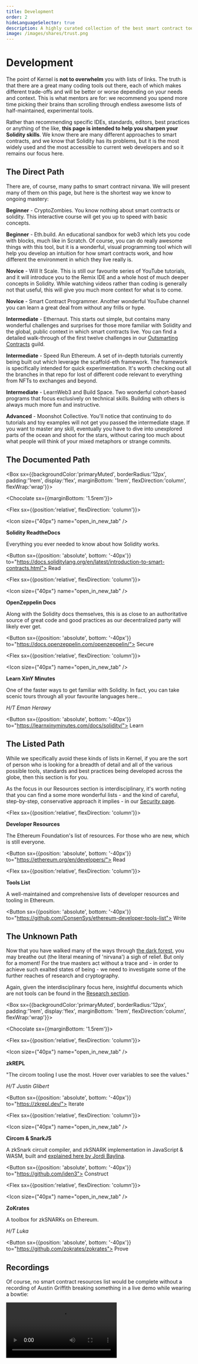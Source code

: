 ```yaml
---
title: Development
order: 2
hideLanguageSelector: true
description: A highly curated collection of the best smart contract tools currently available.
image: /images/shares/trust.png
---
```


# Development

The point of Kernel is **not to overwhelm** you with lists of links. The truth is that there are a great many coding tools out there, each of which makes different trade-offs and will be better or worse depending on your needs and context. This is what mentors are for: we recommend you spend more time picking their brains than scrolling through endless awesome lists of half-maintained, experimental tools.

Rather than recommending specific IDEs, standards, editors, best practices or anything of the like, **this page is intended to help you sharpen your Solidity skills**. We know there are many different approaches to smart contracts, and we know that Solidity has its problems, but it is the most widely used and the most accessible to current web developers and so it remains our focus here.

## The Direct Path

There are, of course, many paths to smart contract nirvana. We will present many of them on this page, but here is the shortest way we know to ongoing mastery:

<Process>

**Beginner** - <Link to="https://cryptozombies.io/">CryptoZombies</Link>. You know nothing about smart contracts or solidity. This interactive course will get you up to speed with basic concepts.

**Beginner** - <Link to="https://eth.build/">Eth.build</Link>. An educational sandbox for web3 which lets you code with blocks, much like in Scratch. Of course, you can do really awesome things with this tool, but it is a wonderful, visual programming tool which will help you develop an intuition for how smart contracts work, and how different the environment in which they live really is.

**Novice** - <Link to="https://www.youtube.com/watch?v=v_hU0jPtLto&list=PL16WqdAj66SCOdL6XIFbke-XQg2GW_Avg">Will It Scale</Link>. This is still our favourite series of YouTube tutorials, and it will introduce you to the Remix IDE and a whole host of much deeper concepts in Solidity. While watching videos rather than coding is generally not that useful, this will give you much more context for what is to come.

**Novice** - <Link to="https://www.youtube.com/channel/UCJWh7F3AFyQ_x01VKzr9eyA/videos">Smart Contract Programmer</Link>. Another wonderful YouTube channel you can learn a great deal from without any frills or hype.

**Intermediate** - <Link to="https://ethernaut.openzeppelin.com/">Ethernaut</Link>. This starts out simple, but contains many wonderful challenges and surprises for those more familiar with Solidity and the global, public context in which smart contracts live. You can find a detailed walk-through of the first twelve challenges in our [Outsmarting Contracts](/build/outsmarting-contracts) guild.

**Intermediate** - <Link to="https://speedrunethereum.com/">Speed Run Ethereum</Link>. A set of in-depth tutorials currently being built out which leverage the <Link to="https://github.com/scaffold-eth/scaffold-eth">scaffold-eth framework</Link>. The framework is specifically intended for quick experimentation. It's worth checking out all the branches in that repo for lost of different code relevant to everything from NFTs to exchanges and beyond.

**Intermediate** - <Link to="https://www.learnweb3.io/">LearnWeb3</Link> and <Link to="https://buildspace.so/">Build Space</Link>. Two wonderful cohort-based programs that focus exclusively on technical skills. Building with others is always much more fun and instructive.

**Advanced** - <Link to="https://moonshotcollective.space/">Moonshot Collective</Link>. You'll notice that continuing to do tutorials and toy examples will not get you passed the intermediate stage. If you want to master any skill, eventually you have to dive into unexplored parts of the ocean and shoot for the stars, without caring too much about what people will think of your mixed metaphors or strange commits.

</Process>

## The Documented Path

<Box sx={{backgroundColor:'primaryMuted', borderRadius:'12px', padding:'1rem', display:'flex', marginBottom: '1rem', flexDirection:'column', flexWrap:'wrap'}}>

<Chocolate sx={{marginBottom: '1.5rem'}}>

<Flex sx={{position:'relative', flexDirection: 'column'}}>

<Icon size={"40px"} name="open_in_new_tab" />

**Solidity ReadtheDocs**

Everything you ever needed to know about how Solidity works.

<Button sx={{position: 'absolute', bottom: '-40px'}} to="https://docs.soliditylang.org/en/latest/introduction-to-smart-contracts.html">
    Read
</Button>

</Flex>

<Flex sx={{position:'relative', flexDirection: 'column'}}>

<Icon size={"40px"} name="open_in_new_tab" />

**OpenZeppelin Docs**

Along with the Solidity docs themselves, this is as close to an authoritative source of great code and good practices as our decentralized party will likely ever get.

<Button sx={{position: 'absolute', bottom: '-40px'}} to="https://docs.openzeppelin.com/openzeppelin/">
    Secure
</Button>

</Flex>

<Flex sx={{position:'relative', flexDirection: 'column'}}>

<Icon size={"40px"} name="open_in_new_tab" />

**Learn XinY Minutes**

One of the faster ways to get familiar with Solidity. In fact, you can take scenic tours through all your favourite languages here...

_H/T Eman Herawy_

<Button sx={{position: 'absolute', bottom: '-40px'}} to="https://learnxinyminutes.com/docs/solidity/">
    Learn
</Button>

</Flex>

</Chocolate>

</Box>

## The Listed Path 

While we specifically avoid these kinds of lists in Kernel, if you are the sort of person who is looking for a breadth of detail and all of the various possible tools, standards and best practices being developed across the globe, then this section is for you. 

As the focus in our Resources section is interdisciplinary, it's worth noting that you can find a some more wonderful lists - and the kind of careful, step-by-step, conservative approach it implies - in our [Security page](/resources/security/#praxis).

<Column>

<Flex sx={{position:'relative', flexDirection: 'column'}}>

**Developer Resources**

The Ethereum Foundation's list of resources. For those who are new, which is still everyone.

<Button sx={{position: 'absolute', bottom: '-40px'}} to="https://ethereum.org/en/developers/">
    Read
</Button>

</Flex>

<Flex sx={{position:'relative', flexDirection: 'column'}}>

**Tools List**

A well-maintained and comprehensive lists of developer resources and tooling in Ethereum.

<Button sx={{position: 'absolute', bottom: '-40px'}} to="https://github.com/ConsenSys/ethereum-developer-tools-list">
    Write
</Button>

</Flex>

</Column>

## The Unknown Path

Now that you have walked many of the ways through [the dark forest](https://samczsun.com/escaping-the-dark-forest/), you may breathe out (the literal meaning of 'nirvana') a sigh of relief. But only for a moment! For the true masters act without a trace and - in order to achieve such exalted states of being - we need to investigate some of the further reaches of research and cryptography.

Again, given the interdisciplinary focus here, insightful documents which are not tools can be found in the [Research section](/resources/research/#zero-knowledge).

<Box sx={{backgroundColor:'primaryMuted', borderRadius:'12px', padding:'1rem', display:'flex', marginBottom: '1rem', flexDirection:'column', flexWrap:'wrap'}}>

<Chocolate sx={{marginBottom: '1.5rem'}}>

<Flex sx={{position:'relative', flexDirection: 'column'}}>

<Icon size={"40px"} name="open_in_new_tab" />

**zkREPL**

"The circom tooling I use the most. Hover over variables to see the values."

_H/T Justin Glibert_

<Button sx={{position: 'absolute', bottom: '-40px'}} to="https://zkrepl.dev/">
    Iterate
</Button>

</Flex>

<Flex sx={{position:'relative', flexDirection: 'column'}}>

<Icon size={"40px"} name="open_in_new_tab" />

**Circom & SnarkJS**

A zkSnark circuit compiler, and zkSNARK implementation in JavaScript & WASM, built and [explained here by Jordi Baylina](https://www.youtube.com/watch?v=-9TJa1hVsKA).

<Button sx={{position: 'absolute', bottom: '-40px'}} to="https://github.com/iden3">
    Construct
</Button>

</Flex>

<Flex sx={{position:'relative', flexDirection: 'column'}}>

<Icon size={"40px"} name="open_in_new_tab" />

**ZoKrates**

A toolbox for zkSNARKs on Ethereum.

_H/T Luka_

<Button sx={{position: 'absolute', bottom: '-40px'}} to="https://github.com/zokrates/zokrates">
    Prove
</Button>

</Flex>

</Chocolate>

</Box>

## Recordings

Of course, no smart contract resources list would be complete without a recording of Austin Griffith breaking something in a live demo while wearing a bowtie:

<Video src="https://www.youtube-nocookie.com/embed/UFLcw1ftrv0?start=102" />
